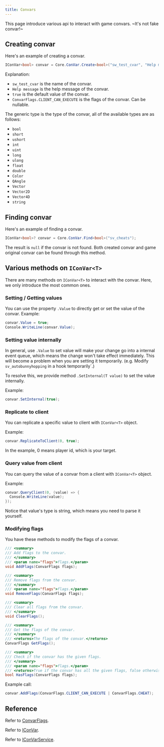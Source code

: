 ```yaml
---
title: Convars
---
```


This page introduce various api to interact with game convars. ~It's not fake convar!~

## Creating convar

Here's an example of creating a convar.
```csharp
IConVar<bool> convar = Core.ConVar.Create<bool>("sw_test_cvar", "Help message", true, ConvarFlags.CLIENT_CAN_EXECUTE);
```

Explanation:
- `sw_test_cvar` is the name of the convar.
- `Help message` is the help message of the convar.
- `true` is the default value of the convar.
- `ConvarFlags.CLIENT_CAN_EXECUTE` is the flags of the convar. Can be nullable.

The generic type is the type of the convar, all of the available types are as follows:
- `bool`
- `short`
- `ushort`
- `int`
- `uint`
- `long`
- `ulong`
- `float`
- `double`
- `Color`
- `QAngle`
- `Vector`
- `Vector2D`
- `Vector4D`
- `string`

## Finding convar

Here's an example of finding a convar.
```csharp
IConVar<bool>? convar = Core.ConVar.Find<bool>("sv_cheats");
```

The result is `null` if the convar is not found.
Both created convar and game original convar can be found through this method.

## Various methods on `IConVar<T>`

There are many methods on `IConVar<T>` to interact with the convar. Here, we only introduce the most common ones.

### Setting / Getting values

You can use the property `.Value` to directly get or set the value of the convar.
Example:
```csharp
convar.Value = true;
Console.WriteLine(convar.Value);
```

### Setting value internally

In general, use `.Value` to set value will make your change go into a internal event queue, which means the change won't take effect immediately.
This will become a problem when you are setting it temporarily. (e.g. Modify `sv_autobunnyhopping` in a hook temporarily`.)

To resolve this, we provide method `.SetInternal(T value)` to set the value internally.

Example:
```csharp
convar.SetInternal(true);
```

### Replicate to client

You can replicate a specific value to client with `IConVar<T>` object.

Example:
```csharp
convar.ReplicateToClient(0, true);
```

In the example, 0 means player id, which is your target.

### Query value from client

You can query the value of a convar from a client with `IConVar<T>` object.

Example:
```csharp
convar.QueryClient(0, (value) => {
  Console.WriteLine(value);
});
```

Notice that value's type is string, which means you need to parse it yourself.

### Modifying flags

You have these methods to modify the flags of a convar.

```csharp
/// <summary>
/// Add flags to the convar.
/// </summary>
/// <param name="flags">flags.</param>
void AddFlags(ConvarFlags flags);

/// <summary>
/// Remove flags from the convar.
/// </summary>
/// <param name="flags">flags.</param>
void RemoveFlags(ConvarFlags flags);

/// <summary>
/// Clear all flags from the convar.
/// </summary>
void ClearFlags();

/// <summary>
/// Get the flags of the convar.
/// </summary>
/// <returns>The flags of the convar.</returns>
ConvarFlags GetFlags();

/// <summary>
/// Check if the convar has the given flags.
/// </summary>
/// <param name="flags">flags.</param>
/// <returns>True if the convar has all the given flags, false otherwise.</returns>
bool HasFlags(ConvarFlags flags);
```

Example call:
```csharp
convar.AddFlags(ConvarFlags.CLIENT_CAN_EXECUTE | ConvarFlags.CHEAT);
```

## Reference

Refer to [ConvarFlags](/docs/api/shared/convars/convarflags/).

Refer to [IConVar](/docs/api/shared/convars/iconvar/).

Refer to [IConVarService](/docs/api/shared/convars/iconvarservice/).
